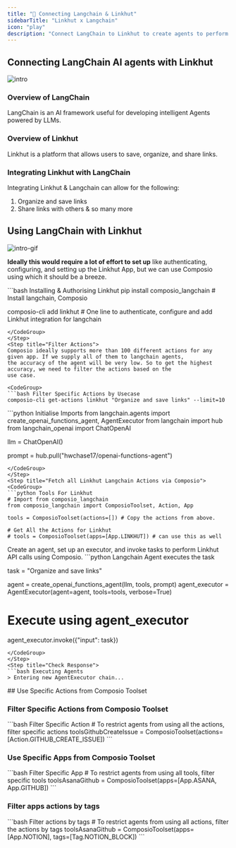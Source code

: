 ```yaml
---
title: "🚀 Connecting Langchain & Linkhut"
sidebarTitle: "Linkhut x Langchain"
icon: "play"
description: "Connect LangChain to Linkhut to create agents to perform tasks using natural language"
---
```


## Connecting LangChain AI agents with Linkhut
![intro](/media/intro.jpg)

### Overview of LangChain

LangChain is an AI framework useful for developing intelligent Agents powered by LLMs.

### Overview of Linkhut

Linkhut is a platform that allows users to save, organize, and share links.

### Integrating Linkhut with LangChain

Integrating Linkhut & Langchain can allow for the following:

1. Organize and save links
2. Share links with others
& so many more

## Using LangChain with Linkhut
![intro-gif](/media/intro.gif)
<Steps>
<Step title="Setting Up the Environment">

**Ideally this would require a lot of effort to set up** like authenticating, configuring, and setting up the Linkhut App, but we can use Composio using which it should be a breeze.

<CodeGroup>
```bash Installing & Authorising Linkhut
pip install composio_langchain # Install langchain, Composio 

composio-cli add linkhut # One line to authenticate, configure and add Linkhut integration for langchain
```
</CodeGroup>
</Step>
<Step title="Filter Actions">
Composio ideally supports more than 100 different actions for any given app. If we supply all of them to langchain agents, 
the accuracy of the agent will be very low. So to get the highest accuracy, we need to filter the actions based on the 
use case.

<CodeGroup>
```bash Filter Specific Actions by Usecase
composio-cli get-actions linkhut "Organize and save links" --limit=10
```
</CodeGroup>

</Step>
<Step title="Import Base Packages">

<CodeGroup>
```python Initialise Imports
from langchain.agents import create_openai_functions_agent, AgentExecutor
from langchain import hub
from langchain_openai import ChatOpenAI


llm = ChatOpenAI()

prompt = hub.pull("hwchase17/openai-functions-agent")
```
</CodeGroup>
</Step>
<Step title="Fetch all Linkhut Langchain Actions via Composio">
<CodeGroup>
```python Tools For Linkhut
# Import from composio_langchain
from composio_langchain import ComposioToolset, Action, App

tools = ComposioToolset(actions=[]) # Copy the actions from above. 

# Get All the Actions for Linkhut
# tools = ComposioToolset(apps=[App.LINKHUT]) # can use this as well
```
</CodeGroup>
</Step>
<Step title="Execute the Agent">
Create an agent, set up an executor, and invoke tasks to perform Linkhut API calls using Composio. 
<CodeGroup>
```python Langchain Agent executes the task

task = "Organize and save links"

agent = create_openai_functions_agent(llm, tools, prompt)
agent_executor = AgentExecutor(agent=agent, tools=tools, verbose=True)

# Execute using agent_executor
agent_executor.invoke({"input": task})
```
</CodeGroup>
</Step>
<Step title="Check Response">
```bash Executing Agents
> Entering new AgentExecutor chain...
```
</Step>
</Steps>
## Use Specific Actions from Composio Toolset

### Filter Specific Actions from Composio Toolset

<CodeGroup>
```bash Filter Specific Action
# To restrict agents from using all the actions, filter specific actions
toolsGithubCreateIssue = ComposioToolset(actions=[Action.GITHUB_CREATE_ISSUE])
```
</CodeGroup>

### Use Specific Apps from Composio Toolset
<CodeGroup>
```bash Filter Specific App
# To restrict agents from using all tools, filter specific tools
toolsAsanaGithub = ComposioToolset(apps=[App.ASANA, App.GITHUB])
```
</CodeGroup>

### Filter apps actions by tags 
<CodeGroup>
```bash Filter actions by tags
# To restrict agents from using all actions, filter the actions by tags
toolsAsanaGithub = ComposioToolset(apps=[App.NOTION], tags=[Tag.NOTION_BLOCK])
```
</CodeGroup>

